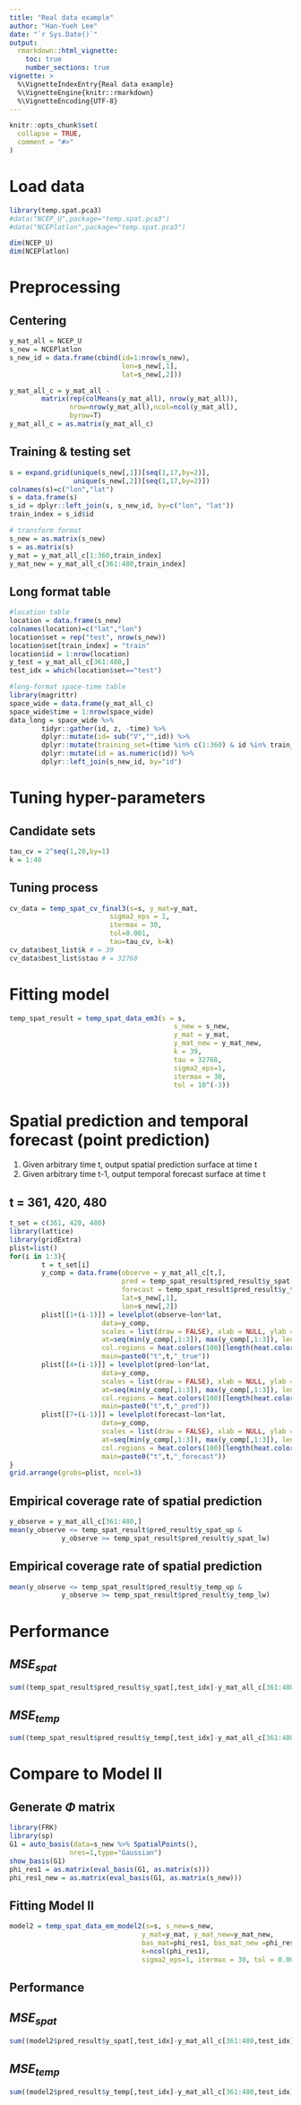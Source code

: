 ```yaml
---
title: "Real data example"
author: "Han-Yueh Lee"
date: "`r Sys.Date()`"
output:
  rmarkdown::html_vignette:
    toc: true
    number_sections: true
vignette: >
  %\VignetteIndexEntry{Real data example}
  %\VignetteEngine{knitr::rmarkdown}
  %\VignetteEncoding{UTF-8}
---
```


```r
knitr::opts_chunk$set(
  collapse = TRUE,
  comment = "#>"
)
```

# Load data  
```r
library(temp.spat.pca3)
#data("NCEP_U",package="temp.spat.pca3")
#data("NCEPlatlon",package="temp.spat.pca3")

dim(NCEP_U)
dim(NCEPlatlon)
```

# Preprocessing  
## Centering  
```r
y_mat_all = NCEP_U
s_new = NCEPlatlon
s_new_id = data.frame(cbind(id=1:nrow(s_new), 
                            lon=s_new[,1], 
                            lat=s_new[,2]))

y_mat_all_c = y_mat_all - 
        matrix(rep(colMeans(y_mat_all), nrow(y_mat_all)),
               nrow=nrow(y_mat_all),ncol=ncol(y_mat_all),
               byrow=T)
y_mat_all_c = as.matrix(y_mat_all_c)
```

## Training & testing set  
```r
s = expand.grid(unique(s_new[,1])[seq(1,17,by=2)],
                unique(s_new[,2])[seq(1,17,by=2)])
colnames(s)=c("lon","lat")
s = data.frame(s)
s_id = dplyr::left_join(s, s_new_id, by=c("lon", "lat"))
train_index = s_id$id

# transform format
s_new = as.matrix(s_new)
s = as.matrix(s)
y_mat = y_mat_all_c[1:360,train_index]
y_mat_new = y_mat_all_c[361:480,train_index]
```

## Long format table  
```r
#location table
location = data.frame(s_new)
colnames(location)=c("lat","lon")
location$set = rep("test", nrow(s_new))
location$set[train_index] = "train"
location$id = 1:nrow(location)
y_test = y_mat_all_c[361:480,]
test_idx = which(location$set=="test")

#long-format space-time table
library(magrittr)
space_wide = data.frame(y_mat_all_c)
space_wide$time = 1:nrow(space_wide)
data_long = space_wide %>%
        tidyr::gather(id, z, -time) %>%
        dplyr::mutate(id= sub("V","",id)) %>%
        dplyr::mutate(training_set=(time %in% c(1:360) & id %in% train_index)) %>%
        dplyr::mutate(id = as.numeric(id)) %>%
        dplyr::left_join(s_new_id, by="id")
```

# Tuning hyper-parameters  
## Candidate sets
```r
tau_cv = 2^seq(1,20,by=1)
k = 1:40
```

## Tuning process
```r
cv_data = temp_spat_cv_final3(s=s, y_mat=y_mat,
                         sigma2_eps = 1,
                         itermax = 30, 
                         tol=0.001, 
                         tau=tau_cv, k=k)
cv_data$best_list$k # = 39
cv_data$best_list$stau # = 32768
```

# Fitting model  
```r
temp_spat_result = temp_spat_data_em3(s = s, 
                                         s_new = s_new,
                                         y_mat = y_mat,
                                         y_mat_new = y_mat_new,
                                         k = 39,
                                         tau = 32768,
                                         sigma2_eps=1, 
                                         itermax = 30, 
                                         tol = 10^(-3))
```

# Spatial prediction and temporal forecast (point prediction)  

1. Given arbitrary time t, output spatial prediction surface at time t  
2. Given arbitrary time t-1, output temporal forecast surface at time t   

## t = 361, 420, 480  
```r
t_set = c(361, 420, 480)
library(lattice)
library(gridExtra)
plist=list()
for(i in 1:3){
        t = t_set[i]
        y_comp = data.frame(observe = y_mat_all_c[t,],
                            pred = temp_spat_result$pred_result$y_spat[t-360,],
                            forecast = temp_spat_result$pred_result$y_temp[t-360,],
                            lat=s_new[,1],
                            lon=s_new[,2])
        plist[[1+(i-1)]] = levelplot(observe~lon*lat, 
                       data=y_comp,
                       scales = list(draw = FALSE), xlab = NULL, ylab = NULL, 
                       at=seq(min(y_comp[,1:3]), max(y_comp[,1:3]), length.out=100),
                       col.regions = heat.colors(100)[length(heat.colors(100)):1], 
                       main=paste0("t",t,"_true"))
        plist[[4+(i-1)]] = levelplot(pred~lon*lat, 
                       data=y_comp,
                       scales = list(draw = FALSE), xlab = NULL, ylab = NULL, 
                       at=seq(min(y_comp[,1:3]), max(y_comp[,1:3]), length.out=100),
                       col.regions = heat.colors(100)[length(heat.colors(100)):1], 
                       main=paste0("t",t,"_pred"))
        plist[[7+(i-1)]] = levelplot(forecast~lon*lat, 
                       data=y_comp,
                       scales = list(draw = FALSE), xlab = NULL, ylab = NULL, 
                       at=seq(min(y_comp[,1:3]), max(y_comp[,1:3]), length.out=100),
                       col.regions = heat.colors(100)[length(heat.colors(100)):1], 
                       main=paste0("t",t,"_forecast"))
}
grid.arrange(grobs=plist, ncol=3)
```

## Empirical coverage rate of spatial prediction  
```r
y_observe = y_mat_all_c[361:480,]
mean(y_observe <= temp_spat_result$pred_result$y_spat_up &
             y_observe >= temp_spat_result$pred_result$y_spat_lw)
```

## Empirical coverage rate of spatial prediction  
```r
mean(y_observe <= temp_spat_result$pred_result$y_temp_up &
             y_observe >= temp_spat_result$pred_result$y_temp_lw)
```


# Performance  
## $MSE_{spat}$  
```r
sum((temp_spat_result$pred_result$y_spat[,test_idx]-y_mat_all_c[361:480,test_idx])^2)/(120*289)
```

## $MSE_{temp}$  
```r
sum((temp_spat_result$pred_result$y_temp[,test_idx]-y_mat_all_c[361:480,test_idx])^2)/(120*289)
```

# Compare to Model II  
## Generate $\Phi$ matrix  
```r
library(FRK)
library(sp)
G1 = auto_basis(data=s_new %>% SpatialPoints(),
               nres=1,type="Gaussian")
show_basis(G1)
phi_res1 = as.matrix(eval_basis(G1, as.matrix(s)))
phi_res1_new = as.matrix(eval_basis(G1, as.matrix(s_new)))
```

## Fitting Model II
```r
model2 = temp_spat_data_em_model2(s=s, s_new=s_new, 
                                 y_mat=y_mat, y_mat_new=y_mat_new,
                                 bas_mat=phi_res1, bas_mat_new =phi_res1_new ,
                                 k=ncol(phi_res1), 
                                 sigma2_eps=1, itermax = 30, tol = 0.001)
```

## Performance  
## $MSE_{spat}$  
```r
sum((model2$pred_result$y_spat[,test_idx]-y_mat_all_c[361:480,test_idx])^2)/(120*289)
```

## $MSE_{temp}$  
```r
sum((model2$pred_result$y_temp[,test_idx]-y_mat_all_c[361:480,test_idx])^2)/(120*289)
```

